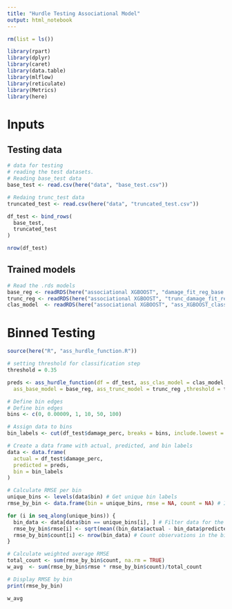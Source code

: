 ```yaml
---
title: "Hurdle Testing Associational Model"
output: html_notebook
---
```



```r
rm(list = ls())

library(rpart)
library(dplyr)
library(caret)
library(data.table)
library(mlflow)
library(reticulate)
library(Metrics)
library(here)
```

# Inputs

## Testing data
```r
# data for testing
# reading the test datasets.
# Reading base_test data
base_test <- read.csv(here("data", "base_test.csv"))

# Redaing trunc_test data
truncated_test <- read.csv(here("data", "truncated_test.csv"))

df_test <- bind_rows(
  base_test,
  truncated_test
)

nrow(df_test)
```


## Trained models
```r
# Read the .rds models
base_reg <- readRDS(here("associational XGBOOST", "damage_fit_reg_base.rds"))
trunc_reg <- readRDS(here("associational XGBOOST", "trunc_damage_fit_reg.rds"))
clas_model  <- readRDS(here("associational XGBOOST", "ass_XGBOOST_class.rds"))
```


# Binned Testing
```r
source(here("R", "ass_hurdle_function.R"))

# setting threshold for classification step
threshold = 0.35

preds <- ass_hurdle_function(df = df_test, ass_clas_model = clas_model,
  ass_base_model = base_reg, ass_trunc_model = trunc_reg ,threshold = threshold)
```


```r
# Define bin edges
# Define bin edges
bins <- c(0, 0.00009, 1, 10, 50, 100)

# Assign data to bins
bin_labels <- cut(df_test$damage_perc, breaks = bins, include.lowest = TRUE, right = TRUE)

# Create a data frame with actual, predicted, and bin labels
data <- data.frame(
  actual = df_test$damage_perc,
  predicted = preds,
  bin = bin_labels
)

# Calculate RMSE per bin
unique_bins <- levels(data$bin) # Get unique bin labels
rmse_by_bin <- data.frame(bin = unique_bins, rmse = NA, count = NA) # Initialize results data frame

for (i in seq_along(unique_bins)) {
  bin_data <- data[data$bin == unique_bins[i], ] # Filter data for the current bin
  rmse_by_bin$rmse[i] <- sqrt(mean((bin_data$actual - bin_data$predicted)^2, na.rm = TRUE)) # Calculate RMSE
  rmse_by_bin$count[i] <- nrow(bin_data) # Count observations in the bin
}

# Calculate weighted average RMSE
total_count <- sum(rmse_by_bin$count, na.rm = TRUE)
w_avg  <- sum(rmse_by_bin$rmse * rmse_by_bin$count)/total_count

# Display RMSE by bin
print(rmse_by_bin)
```

```r
w_avg
```

